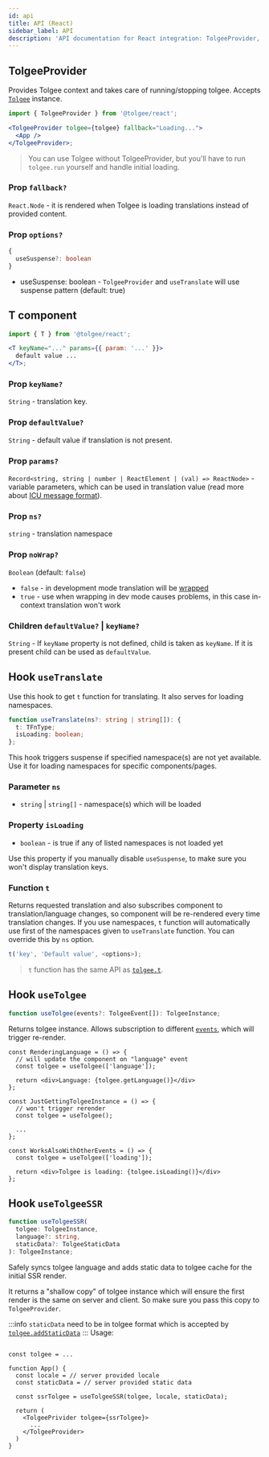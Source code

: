 ```yaml
---
id: api
title: API (React)
sidebar_label: API
description: 'API documentation for React integration: TolgeeProvider, T-component and different hooks ( useCurrentLanguage, useSetLanguage, useTranslate).'
---
```


## TolgeeProvider

Provides Tolgee context and takes care of running/stopping tolgee. Accepts [`Tolgee`](/api/core_package/tolgee.mdx) instance.

```jsx
import { TolgeeProvider } from '@tolgee/react';

<TolgeeProvider tolgee={tolgee} fallback="Loading...">
  <App />
</TolgeeProvider>;
```

> You can use Tolgee without TolgeeProvider, but you'll have to run `tolgee.run` yourself and handle initial loading.

### Prop `fallback?`

`React.Node` - it is rendered when Tolgee is loading translations instead of provided content.

### Prop `options?`

```ts
{
  useSuspense?: boolean
}
```
  - useSuspense: boolean - `TolgeeProvider` and `useTranslate` will use suspense pattern (default: true)


## T component

```jsx
import { T } from '@tolgee/react';

<T keyName="..." params={{ param: '...' }}>
  default value ...
</T>;
```

### Prop `keyName?`

`String` - translation key.

### Prop `defaultValue?`

`String` - default value if translation is not present.

### Prop `params?`

`Record<string, string | number | ReactElement | (val) => ReactNode>` - variable parameters, which can be used in translation value
(read more about [ICU message format](/platform/icu_message_format)).

### Prop `ns?`

`string` - translation namespace

### Prop `noWrap?`

`Boolean` (default: `false`)

- `false` - in development mode translation will be [wrapped](/wrapping.mdx)
- `true` - use when wrapping in dev mode causes problems, in this case in-context translation won't work

### Children `defaultValue?` | `keyName?`

`String` - If `keyName` property is not defined, child is taken as `keyName`. If it is present child can be used as `defaultValue`.

## Hook `useTranslate`

Use this hook to get `t` function for translating. It also serves for loading namespaces.

```ts
function useTranslate(ns?: string | string[]): {
  t: TFnType;
  isLoading: boolean;
};
```

This hook triggers suspense if specified namespace(s) are not yet available. Use it for loading namespaces for specific components/pages.

### Parameter `ns`

- `string` | `string[]` - namespace(s) which will be loaded

### Property `isLoading`

- `boolean` - is true if any of listed namespaces is not loaded yet

Use this property if you manually disable `useSuspense`, to make sure you won't display translation keys.

### Function `t`

Returns requested translation and also subscribes component to translation/language changes, so component will be re-rendered every time translation changes. If you use namespaces, `t` function will automatically use first of the namespaces given to `useTranslate` function. You can override this by `ns` option.

```ts
t('key', 'Default value', <options>);
```

> `t` function has the same API as [`tolgee.t`](/api/core_package/tolgee.mdx#t).

## Hook `useTolgee`

```ts
function useTolgee(events?: TolgeeEvent[]): TolgeeInstance;
```

Returns tolgee instance. Allows subscription to different [`events`](/api/core_package/events.mdx), which will trigger re-render.

```tsx
const RenderingLanguage = () => {
  // will update the component on "language" event
  const tolgee = useTolgee(['language']);

  return <div>Language: {tolgee.getLanguage()}</div>
};

const JustGettingTolgeeInstance = () => {
  // won't trigger rerender
  const tolgee = useTolgee();

  ...
};

const WorksAlsoWithOtherEvents = () => {
  const tolgee = useTolgee(['loading']);

  return <div>Tolgee is loading: {tolgee.isLoading()}</div>
};
```

## Hook `useTolgeeSSR`

```ts
function useTolgeeSSR(
  tolgee: TolgeeInstance, 
  language?: string, 
  staticData?: TolgeeStaticData
): TolgeeInstance;
```

Safely syncs tolgee language and adds static data to tolgee cache for the initial SSR render.

It returns a "shallow copy" of tolgee instance which will ensure the first render is the same on server and client. So make sure you pass this copy to `TolgeeProvider`.

:::info
`staticData` need to be in tolgee format which is accepted by [`tolgee.addStaticData`](/api/core_package/tolgee.mdx#addstaticdata)
:::
Usage:

```tsx

const tolgee = ...

function App() {
  const locale = // server provided locale
  const staticData = // server provided static data

  const ssrTolgee = useTolgeeSSR(tolgee, locale, staticData);

  return (
    <TolgeePrivider tolgee={ssrTolgee}>
      ...
    </TolgeeProvider>
  )
}
```
